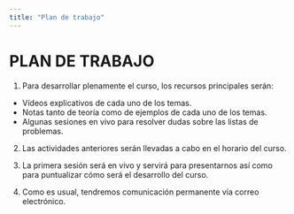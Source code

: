 ```yaml
---
title: "Plan de trabajo"
---
```


# PLAN DE TRABAJO

 1. Para desarrollar plenamente el curso, los recursos principales serán:
 
  - Vídeos explicativos de cada uno de los temas.
  - Notas tanto de teoría como de ejemplos de cada uno de los temas.
  - Algunas sesiones en vivo para resolver dudas sobre las listas de problemas.


 2. Las actividades anteriores serán llevadas a cabo en el horario del curso.


 3. La primera sesión será en vivo y servirá para presentarnos así como para puntualizar cómo será el desarrollo del curso.

<!-- También, se ha creado un foro (al que se les invita a inscribirse), donde se espera que formulen sus preguntas acerca de los temas, las ayudantías y las tareas. -->
 4. Como es usual, tendremos comunicación permanente vía correo electrónico.